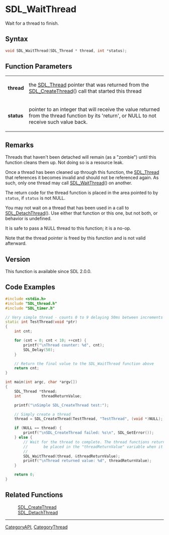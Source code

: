 = SDL_WaitThread =

Wait for a thread to finish.

== Syntax ==

<syntaxhighlight lang='c'>
void SDL_WaitThread(SDL_Thread * thread, int *status);
</syntaxhighlight>

== Function Parameters ==

{|
|'''thread'''
|the [[SDL_Thread]] pointer that was returned from the [[SDL_CreateThread]]() call that started this thread
|-
|'''status'''
|pointer to an integer that will receive the value returned from the thread function by its 'return', or NULL to not receive such value back.
|}

== Remarks ==

Threads that haven't been detached will remain (as a "zombie") until this
function cleans them up. Not doing so is a resource leak.

Once a thread has been cleaned up through this function, the [[SDL_Thread]]
that references it becomes invalid and should not be referenced again. As
such, only one thread may call [[SDL_WaitThread]]() on another.

The return code for the thread function is placed in the area pointed to by
<code>status</code>, if <code>status</code> is not NULL.

You may not wait on a thread that has been used in a call to
[[SDL_DetachThread]](). Use either that function or this one, but not both,
or behavior is undefined.

It is safe to pass a NULL thread to this function; it is a no-op.

Note that the thread pointer is freed by this function and is not valid
afterward.

== Version ==

This function is available since SDL 2.0.0.

== Code Examples ==

<syntaxhighlight lang='c++'>
#include <stdio.h>
#include "SDL_thread.h"
#include "SDL_timer.h"

// Very simple thread - counts 0 to 9 delaying 50ms between increments
static int TestThread(void *ptr)
{
    int cnt;

    for (cnt = 0; cnt < 10; ++cnt) {
        printf("\nThread counter: %d", cnt);
        SDL_Delay(50);
    }

    // Return the final value to the SDL_WaitThread function above
    return cnt;
}

int main(int argc, char *argv[])
{
    SDL_Thread *thread;
    int         threadReturnValue;

    printf("\nSimple SDL_CreateThread test:");

    // Simply create a thread
    thread = SDL_CreateThread(TestThread, "TestThread", (void *)NULL);

    if (NULL == thread) {
        printf("\nSDL_CreateThread failed: %s\n", SDL_GetError());
    } else {
        // Wait for the thread to complete. The thread functions return code will
        //       be placed in the "threadReturnValue" variable when it completes.
        //
        SDL_WaitThread(thread, &threadReturnValue);
        printf("\nThread returned value: %d", threadReturnValue);
    }

    return 0;
}
</syntaxhighlight>

== Related Functions ==

:[[SDL_CreateThread]]
:[[SDL_DetachThread]]

----
[[CategoryAPI]], [[CategoryThread]]


